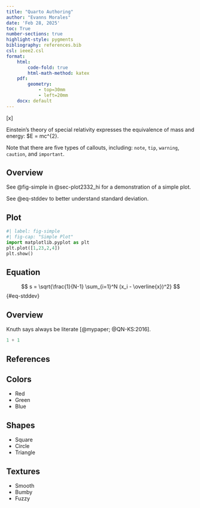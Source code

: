 ```yaml
---
title: "Quarto Authoring"
author: "Evanns Morales"
date: 'Feb 28, 2025'
toc: True
number-sections: true
highlight-style: pygments
bibliography: references.bib
csl: ieee2.csl
format:
    html:
        code-fold: true
        html-math-method: katex
    pdf:
        geometry:
            - top=30mm
            - left=20mm
    docx: default
---
```


[x]

Einstein's theory of special relativity expresses the equivalence of mass and energy: \$E = mc\^{2}.

::: callout-note
Note that there are five types of callouts, including: `note`, `tip`, `warning`, `caution`, and `important`.
:::

## Overview

See @fig-simple in @sec-plot2332_hi for a demonstration of a simple plot.

See @eq-stddev to better understand standard deviation.

## Plot {#sec-plot2332_hi}

```python
#| label: fig-simple
#| fig-cap: "Simple Plot"
import matplotlib.pyplot as plt
plt.plot([1,23,2,4])
plt.show()
```

## Equation {#sec-equation}

$$
s = \sqrt{\frac{1}{N-1} \sum_{i=1}^N (x_i - \overline{x})^2}
$$ {#eq-stddev}

## Overview

Knuth says always be literate [@mypaper; @QN-KS:2016].

```python
1 + 1
```

## References

## Colors

-   Red
-   Green
-   Blue

## Shapes

-   Square
-   Circle
-   Triangle

## Textures

-   Smooth
-   Bumby
-   Fuzzy